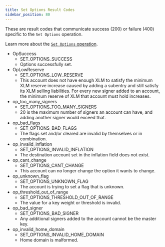```yaml
---
title: Set Options Result Codes
sidebar_position: 80
---
```



These are result codes that communicate success (200) or failure (400) specific to the `Set Options` operation.

Learn more about the [`Set Options` operation](../../../../docs/start/list-of-operations.mdx#set-options).

<AttributeTable>

- OpSuccess
  - SET_OPTIONS_SUCCESS
  - Options successfully set.
- OpLowReserve
  - SET_OPTIONS_LOW_RESERVE
  - This account does not have enough XLM to satisfy the minimum XLM reserve increase caused by adding a subentry and still satisfy its XLM selling liabilities. For every new signer added to an account, the minimum reserve of XLM that account must hold increases.
- op_too_many_signers
  - SET_OPTIONS_TOO_MANY_SIGNERS
  - 20 is the maximum number of signers an account can have, and adding another signer would exceed that.
- op_bad_flags
  - SET_OPTIONS_BAD_FLAGS
  - The flags set and/or cleared are invalid by themselves or in combination.
- op_invalid_inflation
  - SET_OPTIONS_INVALID_INFLATION
  - The destination account set in the inflation field does not exist.
- op_cant_change
  - SET_OPTIONS_CANT_CHANGE
  - This account can no longer change the option it wants to change.
- op_unknown_flag
  - SET_OPTIONS_UNKNOWN_FLAG
  - The account is trying to set a flag that is unknown.
- op_threshold_out_of_range
  - SET_OPTIONS_THRESHOLD_OUT_OF_RANGE
  - The value for a key weight or threshold is invalid.
- op_bad_signer
  - SET_OPTIONS_BAD_SIGNER
  - Any additional signers added to the account cannot be the master key.
- op_invalid_home_domain
  - SET_OPTIONS_INVALID_HOME_DOMAIN
  - Home domain is malformed.

</AttributeTable>
